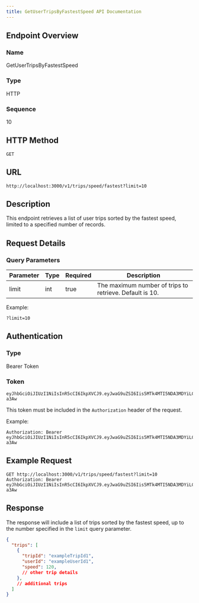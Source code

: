 ```yaml
---
title: GetUserTripsByFastestSpeed API Documentation
---
```


## Endpoint Overview

### Name
GetUserTripsByFastestSpeed

### Type
HTTP

### Sequence
10

## HTTP Method
`GET`

## URL
```
http://localhost:3000/v1/trips/speed/fastest?limit=10
```

## Description
This endpoint retrieves a list of user trips sorted by the fastest speed, limited to a specified number of records.

## Request Details

### Query Parameters
| Parameter | Type | Required | Description |
|-----------|------|----------|-------------|
| limit     | int  | true     | The maximum number of trips to retrieve. Default is 10. |

Example:
```
?limit=10
```

## Authentication

### Type
Bearer Token

### Token
```
eyJhbGciOiJIUzI1NiIsInR5cCI6IkpXVCJ9.eyJwaG9uZSI6Iis5MTk4MTI5NDA3MDYiLCJ1aWQiOiI1Z2VhcGdhcHhzIn0.yNyKfoOQouzSNDwp_5rJ9CAEMVJo5uqueJHNpG-a3Aw
```

This token must be included in the `Authorization` header of the request.

Example:
```http
Authorization: Bearer eyJhbGciOiJIUzI1NiIsInR5cCI6IkpXVCJ9.eyJwaG9uZSI6Iis5MTk4MTI5NDA3MDYiLCJ1aWQiOiI1Z2VhcGdhcHhzIn0.yNyKfoOQouzSNDwp_5rJ9CAEMVJo5uqueJHNpG-a3Aw
```

## Example Request
```
GET http://localhost:3000/v1/trips/speed/fastest?limit=10
Authorization: Bearer eyJhbGciOiJIUzI1NiIsInR5cCI6IkpXVCJ9.eyJwaG9uZSI6Iis5MTk4MTI5NDA3MDYiLCJ1aWQiOiI1Z2VhcGdhcHhzIn0.yNyKfoOQouzSNDwp_5rJ9CAEMVJo5uqueJHNpG-a3Aw
```

## Response
The response will include a list of trips sorted by the fastest speed, up to the number specified in the `limit` query parameter.

```json
{
  "trips": [
    {
      "tripId": "exampleTripId1",
      "userId": "exampleUserId1",
      "speed": 120,
      // other trip details
    },
    // additional trips
  ]
}
```
